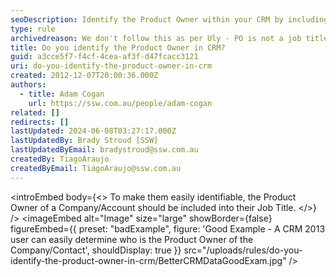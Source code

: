 ```yaml
---
seoDescription: Identify the Product Owner within your CRM by including their role in job titles for seamless tracking and management.
type: rule
archivedreason: We don't follow this as per Uly - PO is not a job title.
title: Do you identify the Product Owner in CRM?
guid: a3cce5f7-f4cf-4cea-af3f-d47fcacc3121
uri: do-you-identify-the-product-owner-in-crm
created: 2012-12-07T20:00:36.000Z
authors:
  - title: Adam Cogan
    url: https://ssw.com.au/people/adam-cogan
related: []
redirects: []
lastUpdated: 2024-06-08T03:27:17.000Z
lastUpdatedBy: Brady Stroud [SSW]
lastUpdatedByEmail: bradystroud@ssw.com.au
createdBy: TiagoAraujo
createdByEmail: TiagoAraujo@ssw.com.au
---
```


<introEmbed
  body={<>
To make them easily identifiable, the Product Owner of a Company/Account should be included into their Job Title.
  </>}
/>
<imageEmbed
  alt="Image"
  size="large"
  showBorder={false}
  figureEmbed={{
    preset: "badExample",
    figure: 'Good Example - A CRM 2013 user can easily determine who is the Product Owner of the Company/Contact',
    shouldDisplay: true
  }}
  src="/uploads/rules/do-you-identify-the-product-owner-in-crm/BetterCRMDataGoodExam.jpg"
/>
